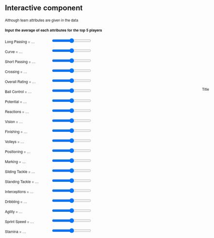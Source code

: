 # Interactive component

<script src="https://d3js.org/d3.v6.min.js"></script>
<head>
  <meta http-equiv="Content-Type" content="text/html;charset=utf-8"/>
  <title>Radar chart</title>
  
  <p>
    Although team attributes are given in the data
  </p>
  
  <h4>Input the average of each attributes for the top 5 players</h4>
  <p>
  <label for="long_passing" 
    style="display: inline-block; width: 150px; text-align: left">
    Long Passing = <span id="long_passing-value">…</span>
  </label>
  <input type="range" min="1" max="100" id="long_passing">
  </p>
  
  <p>
  <label for="curve" 
    style="display: inline-block; width: 150px; text-align: left">
    Curve = <span id="curve-value">…</span>
  </label>
  <input type="range" min="1" max="100" id="curve">
  </p>
  
  <p>
  <label for="short_passing" 
    style="display: inline-block; width: 150px; text-align: left">
    Short Passing = <span id="short_passing-value">…</span>
  </label>
  <input type="range" min="1" max="100" id="short_passing">
  </p>
  
  <p>
  <label for="crossing" 
    style="display: inline-block; width: 150px; text-align: left">
    Crossing = <span id="crossing-value">…</span>
  </label>
  <input type="range" min="1" max="100" id="crossing">
  </p>
  
  <p>
  <label for="overall_rating" 
    style="display: inline-block; width: 150px; text-align: left">
    Overall Rating = <span id="overall_rating-value">…</span>
  </label>
  <input type="range" min="1" max="100" id="overall_rating">
  </p>
  
  <p>
  <label for="ball_control" 
    style="display: inline-block; width: 150px; text-align: left">
    Ball Control = <span id="ball_control-value">…</span>
  </label>
  <input type="range" min="1" max="100" id="ball_control">
  </p>
  
  <p>
  <label for="potential" 
    style="display: inline-block; width: 150px; text-align: left">
    Potential = <span id="potential-value">…</span>
  </label>
  <input type="range" min="1" max="100" id="potential">
  </p>
  
  <p>
  <label for="reactions" 
    style="display: inline-block; width: 150px; text-align: left">
    Reactions = <span id="reactions-value">…</span>
  </label>
  <input type="range" min="1" max="100" id="reactions">
  </p>
  
  <p>
  <label for="vision" 
    style="display: inline-block; width: 150px; text-align: left">
    Vision = <span id="vision-value">…</span>
  </label>
  <input type="range" min="1" max="100" id="vision">
  </p>
  
  <p>
  <label for="finishing" 
    style="display: inline-block; width: 150px; text-align: left">
    Finishing = <span id="finishing-value">…</span>
  </label>
  <input type="range" min="1" max="100" id="finishing">
  </p>
  
  <p>
  <label for="volleys" 
    style="display: inline-block; width: 150px; text-align: left">
    Volleys = <span id="volleys-value">…</span>
  </label>
  <input type="range" min="1" max="100" id="volleys">
  </p>
  
  <p>
  <label for="positioning" 
    style="display: inline-block; width: 150px; text-align: left">
    Positioning = <span id="positioning-value">…</span>
  </label>
  <input type="range" min="1" max="100" id="positioning">
  </p>
  
  <p>
  <label for="marking" 
    style="display: inline-block; width: 150px; text-align: left">
    Marking = <span id="marking-value">…</span>
  </label>
  <input type="range" min="1" max="100" id="marking">
  </p>
  
  <p>
  <label for="sliding_tackle" 
    style="display: inline-block; width: 150px; text-align: left">
    Sliding Tackle = <span id="sliding_tackle-value">…</span>
  </label>
  <input type="range" min="1" max="100" id="sliding_tackle">
  </p>
  
  <p>
  <label for="standing_tackle" 
    style="display: inline-block; width: 150px; text-align: left">
    Standing Tackle = <span id="standing_tackle-value">…</span>
  </label>
  <input type="range" min="1" max="100" id="standing_tackle">
  </p>
  
  <p>
  <label for="interceptions" 
    style="display: inline-block; width: 150px; text-align: left">
    Interceptions = <span id="interceptions-value">…</span>
  </label>
  <input type="range" min="1" max="100" id="interceptions">
  </p>
  
  <p>
  <label for="dribbling" 
    style="display: inline-block; width: 150px; text-align: left">
    Dribbling = <span id="dribbling-value">…</span>
  </label>
  <input type="range" min="1" max="100" id="dribbling">
  </p>
  
  <p>
  <label for="agility" 
    style="display: inline-block; width: 150px; text-align: left">
    Agility = <span id="agility-value">…</span>
  </label>
  <input type="range" min="1" max="100" id="agility">
  </p>
  
  <p>
  <label for="sprint_speed" 
    style="display: inline-block; width: 150px; text-align: left">
    Sprint Speed = <span id="sprint_speed-value">…</span>
  </label>
  <input type="range" min="1" max="100" id="sprint_speed">
  </p>
  
  <p>
  <label for="stamina" 
    style="display: inline-block; width: 150px; text-align: left; font-size=12px">
    Stamina = <span id="stamina-value">…</span>
  </label>
  <input type="range" min="1" max="100" id="stamina">
  </p>
  
	<style>
		body {
		  overflow: hidden;
		  margin: 0;
		  font-size: 12px;
		  font-family: "Helvetica Neue", Helvetica;
		}
		
		#title {
		  position:absolute;
		  top: 350px;
		  left: 700px;
		}

		#chart {
		  position: absolute;
		  top: 400px;
		  left: 600px;
		}	
	</style>
</head>
<body>
  <div id="body">
  <div id="title">
  <p>Title</p>
  </div>
  <div id="chart"></div>
  </div>
	
  <script>

  var RadarChart = {
    draw: function(id, d, options){
      var cfg = {
    	  radius: 5,
    	  w: 400,
    	  h: 400,
    	  factor: 1,
    	  factorLegend: .85,
    	  levels: 3,
    	  maxValue: 0,
    	  radians: 2 * Math.PI,
    	  opacityArea: 0.5,
    	  ToRight: 5,
    	  TranslateX: 80,
    	  TranslateY: 30,
    	  ExtraWidthX: 100,
    	  ExtraWidthY: 100,
    	  color: d3.scaleOrdinal(d3.schemeCategory10)
  	  };
	
    	if('undefined' !== typeof options){
    	  for(var i in options){
      		if('undefined' !== typeof options[i]){
      		  cfg[i] = options[i];
      		}
    	  }
    	}
	    cfg.maxValue = 100
    	var allAxis = (d[0].map(function(i, j){return i.axis}));
    	var allValues = (d[0].map(function(i, j){return i.value}));
    	var total = allAxis.length;
    	var radius = cfg.factor*Math.min(cfg.w/2, cfg.h/2);
	d3.select(id).select("svg").remove();
	
	    var g = d3.select(id)
			        .append("svg")
			        .attr("width", cfg.w+cfg.ExtraWidthX)
			        .attr("height", cfg.h+cfg.ExtraWidthY)
			        .append("g")
			        .attr("transform", "translate(" + cfg.TranslateX + "," + cfg.TranslateY + ")");

	     var tooltip;
	
	//Circular segments
	for(var j=0; j<cfg.levels-1; j++){
	  var levelFactor = cfg.factor*radius*((j+1)/cfg.levels);
	  g.selectAll(".levels")
	   .data(allAxis)
	   .enter()
	   .append("svg:line")
	   .attr("x1", function(d, i){return levelFactor*(1-cfg.factor*Math.sin(i*cfg.radians/total));})
	   .attr("y1", function(d, i){return levelFactor*(1-cfg.factor*Math.cos(i*cfg.radians/total));})
	   .attr("x2", function(d, i){return levelFactor*(1-cfg.factor*Math.sin((i+1)*cfg.radians/total));})
	   .attr("y2", function(d, i){return levelFactor*(1-cfg.factor*Math.cos((i+1)*cfg.radians/total));})
	   .attr("class", "line")
	   .style("stroke", "grey")
	   .style("stroke-opacity", "0.75")
	   .style("stroke-width", "0.3px")
	   .attr("transform", "translate(" + (cfg.w/2-levelFactor) + ", " + (cfg.h/2-levelFactor) + ")");
	}

	for(var j=0; j<cfg.levels; j++){
	  var levelFactor = cfg.factor*radius*((j+1)/cfg.levels);
	  g.selectAll(".levels")
	   .data([1])
	   .enter()
	   .append("svg:text")
	   .attr("x", function(d){return levelFactor*(1-cfg.factor*Math.sin(0));})
	   .attr("y", function(d){return levelFactor*(1-cfg.factor*Math.cos(0));})
	   .attr("class", "legend")
	   .style("font-family", "sans-serif")
	   .style("font-size", "10px")
	   .attr("transform", "translate(" + (cfg.w/2-levelFactor + cfg.ToRight) + ", " + (cfg.h/2-levelFactor) + ")")
	   .attr("fill", "#737373")
	   .text((j+1)*cfg.maxValue/cfg.levels);
	}
	
	series = 0;

	var axis = g.selectAll(".axis")
			.data(allAxis)
			.enter()
			.append("g")
			.attr("class", "axis");

	axis.append("line")
		.attr("x1", cfg.w/2)
		.attr("y1", cfg.h/2)
		.attr("x2", function(d, i){return cfg.w/2*(1-cfg.factor*Math.sin(i*cfg.radians/total));})
		.attr("y2", function(d, i){return cfg.h/2*(1-cfg.factor*Math.cos(i*cfg.radians/total));})
		.attr("class", "line")
		.style("stroke", "grey")
		.style("stroke-width", "1px");

	axis.append("text")
		.attr("class", "legend")
		.text(function(d, i){return d + " (" + Math.round(allValues[i] * 100) / 100 + ")"})
		.style("font-family", "sans-serif")
		.style("font-size", "11px")
		.attr("text-anchor", "middle")
		.attr("dy", "1.5em")
		.attr("transform", function(d, i){return "translate(0, -10)"})
		.attr("x", function(d, i){return cfg.w/2*(1-cfg.factorLegend*Math.sin(i*cfg.radians/total))-60*Math.sin(i*cfg.radians/total);})
		.attr("y", function(d, i){return cfg.h/2*(1-Math.cos(i*cfg.radians/total))-20*Math.cos(i*cfg.radians/total);});

 
	d.forEach(function(y, x){
	  dataValues = [];
	  g.selectAll(".nodes")
		.data(y, function(j, i){
		  dataValues.push([
			cfg.w/2*(1-(parseFloat(Math.max(j.value, 0))/cfg.maxValue)*cfg.factor*Math.sin(i*cfg.radians/total)), 
			cfg.h/2*(1-(parseFloat(Math.max(j.value, 0))/cfg.maxValue)*cfg.factor*Math.cos(i*cfg.radians/total))
		  ]);
		});
	  dataValues.push(dataValues[0]);
	  g.selectAll(".area")
					 .data([dataValues])
					 .enter()
					 .append("polygon")
					 .attr("class", "radar-chart-serie"+series)
					 .style("stroke-width", "2px")
					 .style("stroke", cfg.color(series))
					 .attr("points",function(d) {
						 var str="";
						 for(var pti=0;pti<d.length;pti++){
							 str=str+d[pti][0]+","+d[pti][1]+" ";
						 }
						 return str;
					  })
					 .style("fill", function(j, i){return cfg.color(series)})
					 .style("fill-opacity", cfg.opacityArea)
					 .on('mouseover', function (d){
										z = "polygon."+d3.select(this).attr("class");
										g.selectAll("polygon")
										 .transition(200)
										 .style("fill-opacity", 0.1); 
										g.selectAll(z)
										 .transition(200)
										 .style("fill-opacity", .7);
									  })
					 .on('mouseout', function(){
										g.selectAll("polygon")
										 .transition(200)
										 .style("fill-opacity", cfg.opacityArea);
					 });
	  series++;
	});
	series=0;


	d.forEach(function(y, x){
	  g.selectAll(".nodes")
		.data(y).enter()
		.append("svg:circle")
		.attr("class", "radar-chart-serie"+series)
		.attr('r', cfg.radius)
		.attr("alt", function(j){return Math.max(j.value, 0)})
		.attr("cx", function(j, i){
		  dataValues.push([
			cfg.w/2*(1-(parseFloat(Math.max(j.value, 0))/cfg.maxValue)*cfg.factor*Math.sin(i*cfg.radians/total)), 
			cfg.h/2*(1-(parseFloat(Math.max(j.value, 0))/cfg.maxValue)*cfg.factor*Math.cos(i*cfg.radians/total))
		]);
		return cfg.w/2*(1-(Math.max(j.value, 0)/cfg.maxValue)*cfg.factor*Math.sin(i*cfg.radians/total));
		})
		.attr("cy", function(j, i){
		  return cfg.h/2*(1-(Math.max(j.value, 0)/cfg.maxValue)*cfg.factor*Math.cos(i*cfg.radians/total));
		})
		.attr("data-id", function(j){return j.axis})
		.style("fill", cfg.color(series)).style("fill-opacity", .9)
		.on('mouseover', function (d){
					newX =  parseFloat(d3.select(this).attr('cx')) - 10;
					newY =  parseFloat(d3.select(this).attr('cy')) - 5;
					
					tooltip
						.attr('x', newX)
						.attr('y', newY)
						.text(d.value)
						.transition(200)
						.style('opacity', 1);
						
					z = "polygon."+d3.select(this).attr("class");
					g.selectAll("polygon")
						.transition(200)
						.style("fill-opacity", 0.1); 
					g.selectAll(z)
						.transition(200)
						.style("fill-opacity", .7);
				  })
		.on('mouseout', function(){
					tooltip
						.transition(200)
						.style('opacity', 0);
					g.selectAll("polygon")
						.transition(200)
						.style("fill-opacity", cfg.opacityArea);
				  })
		.append("svg:title")
		.text(function(j){return Math.max(j.value, 0)});

	  series++;
	});
	//Tooltip
	tooltip = g.append('text')
			   .style('opacity', 0)
			   .style('font-family', 'sans-serif')
			   .style('font-size', '20px');
  }
};


var w = 400,
	  h = 400;

var colorscale = d3.scaleOrdinal(d3.schemeCategory10);

var long_passing = 50;
var curve = 50;
var short_passing = 50;
var crossing = 50;
var overall_rating = 50;
var ball_control = 50;
var potential = 50
var reactions = 50;
var vision = 50;
var finishing = 50;
var volleys = 50;
var positioning = 50;
var marking = 50;
var sliding_tackle = 50;
var standing_tackle = 50;
var interceptions = 50;
var dribbling = 50;
var agility = 50;
var sprint_speed = 50;
var stamina = 50;

// when the input range changes update the circle 
d3.select("#long_passing").on("input", function() {
  long_passing = +this.value
  update(long_passing, curve, short_passing, crossing, overall_rating, ball_control, potential, reactions, vision, finishing, volleys, positioning, marking, sliding_tackle, standing_tackle, interceptions, dribbling, agility, sprint_speed, stamina);
});
d3.select("#curve").on("input", function() {
  curve = +this.value
  update(long_passing, curve, short_passing, crossing, overall_rating, ball_control, potential, reactions, vision, finishing, volleys, positioning, marking, sliding_tackle, standing_tackle, interceptions, dribbling, agility, sprint_speed, stamina);
});
d3.select("#short_passing").on("input", function() {
  short_passing = +this.value
  update(long_passing, curve, short_passing, crossing, overall_rating, ball_control, potential, reactions, vision, finishing, volleys, positioning, marking, sliding_tackle, standing_tackle, interceptions, dribbling, agility, sprint_speed, stamina);
});
d3.select("#crossing").on("input", function() {
  crossing = +this.value
  update(long_passing, curve, short_passing, crossing, overall_rating, ball_control, potential, reactions, vision, finishing, volleys, positioning, marking, sliding_tackle, standing_tackle, interceptions, dribbling, agility, sprint_speed, stamina);
});
d3.select("#overall_rating").on("input", function() {
  overall_rating = +this.value
  update(long_passing, curve, short_passing, crossing, overall_rating, ball_control, potential, reactions, vision, finishing, volleys, positioning, marking, sliding_tackle, standing_tackle, interceptions, dribbling, agility, sprint_speed, stamina);
});
d3.select("#ball_control").on("input", function() {
  ball_control = +this.value
  update(long_passing, curve, short_passing, crossing, overall_rating, ball_control, potential, reactions, vision, finishing, volleys, positioning, marking, sliding_tackle, standing_tackle, interceptions, dribbling, agility, sprint_speed, stamina);
});
d3.select("#potential").on("input", function() {
  potential = +this.value
  update(long_passing, curve, short_passing, crossing, overall_rating, ball_control, potential, reactions, vision, finishing, volleys, positioning, marking, sliding_tackle, standing_tackle, interceptions, dribbling, agility, sprint_speed, stamina);
});
d3.select("#reactions").on("input", function() {
  reactions = +this.value
  update(long_passing, curve, short_passing, crossing, overall_rating, ball_control, potential, reactions, vision, finishing, volleys, positioning, marking, sliding_tackle, standing_tackle, interceptions, dribbling, agility, sprint_speed, stamina);
});
d3.select("#vision").on("input", function() {
  vision = +this.value
  update(long_passing, curve, short_passing, crossing, overall_rating, ball_control, potential, reactions, vision, finishing, volleys, positioning, marking, sliding_tackle, standing_tackle, interceptions, dribbling, agility, sprint_speed, stamina);
});
d3.select("#finishing").on("input", function() {
  finishing = +this.value
  update(long_passing, curve, short_passing, crossing, overall_rating, ball_control, potential, reactions, vision, finishing, volleys, positioning, marking, sliding_tackle, standing_tackle, interceptions, dribbling, agility, sprint_speed, stamina);
});
d3.select("#volleys").on("input", function() {
  volleys = +this.value
  update(long_passing, curve, short_passing, crossing, overall_rating, ball_control, potential, reactions, vision, finishing, volleys, positioning, marking, sliding_tackle, standing_tackle, interceptions, dribbling, agility, sprint_speed, stamina);
});
d3.select("#positioning").on("input", function() {
  positioning = +this.value
  update(long_passing, curve, short_passing, crossing, overall_rating, ball_control, potential, reactions, vision, finishing, volleys, positioning, marking, sliding_tackle, standing_tackle, interceptions, dribbling, agility, sprint_speed, stamina);
});
d3.select("#marking").on("input", function() {
  marking = +this.value
  update(long_passing, curve, short_passing, crossing, overall_rating, ball_control, potential, reactions, vision, finishing, volleys, positioning, marking, sliding_tackle, standing_tackle, interceptions, dribbling, agility, sprint_speed, stamina);
});
d3.select("#sliding_tackle").on("input", function() {
  sliding_tackle = +this.value
  update(long_passing, curve, short_passing, crossing, overall_rating, ball_control, potential, reactions, vision, finishing, volleys, positioning, marking, sliding_tackle, standing_tackle, interceptions, dribbling, agility, sprint_speed, stamina);
});
d3.select("#standing_tackle").on("input", function() {
  standing_tackle = +this.value
  update(long_passing, curve, short_passing, crossing, overall_rating, ball_control, potential, reactions, vision, finishing, volleys, positioning, marking, sliding_tackle, standing_tackle, interceptions, dribbling, agility, sprint_speed, stamina);
});
d3.select("#interceptions").on("input", function() {
  interceptions = +this.value
  update(long_passing, curve, short_passing, crossing, overall_rating, ball_control, potential, reactions, vision, finishing, volleys, positioning, marking, sliding_tackle, standing_tackle, interceptions, dribbling, agility, sprint_speed, stamina);
});
d3.select("#dribbling").on("input", function() {
  dribbling = +this.value
  update(long_passing, curve, short_passing, crossing, overall_rating, ball_control, potential, reactions, vision, finishing, volleys, positioning, marking, sliding_tackle, standing_tackle, interceptions, dribbling, agility, sprint_speed, stamina);
});
d3.select("#agility").on("input", function() {
  agility = +this.value
  update(long_passing, curve, short_passing, crossing, overall_rating, ball_control, potential, reactions, vision, finishing, volleys, positioning, marking, sliding_tackle, standing_tackle, interceptions, dribbling, agility, sprint_speed, stamina);
});
d3.select("#sprint_speed").on("input", function() {
  sprint_speed = +this.value
  update(long_passing, curve, short_passing, crossing, overall_rating, ball_control, potential, reactions, vision, finishing, volleys, positioning, marking, sliding_tackle, standing_tackle, interceptions, dribbling, agility, sprint_speed, stamina);
});
d3.select("#stamina").on("input", function() {
  stamina = +this.value
  update(long_passing, curve, short_passing, crossing, overall_rating, ball_control, potential, reactions, vision, finishing, volleys, positioning, marking, sliding_tackle, standing_tackle, interceptions, dribbling, agility, sprint_speed, stamina);
});

// Initial starting radius of the circle 
update(long_passing, curve, short_passing, crossing, overall_rating, ball_control, potential, reactions, vision, finishing, volleys, positioning, marking, sliding_tackle, standing_tackle, interceptions, dribbling, agility, sprint_speed, stamina);

// update the elements
function update(long_passing, curve, short_passing, crossing, overall_rating, ball_control, potential, reactions, vision, finishing, volleys, positioning, marking, sliding_tackle, standing_tackle, interceptions, dribbling, agility, sprint_speed, stamina) {

  // adjust the text on the range slider
  d3.select("#long_passing-value").text(long_passing);
  d3.select("#long_passing").property("value", long_passing);
  d3.select("#curve-value").text(curve);
  d3.select("#curve").property("value", curve);
  d3.select("#short_passing-value").text(short_passing);
  d3.select("#short_passing").property("value", short_passing);
  d3.select("#crossing-value").text(crossing);
  d3.select("#crossing").property("value", crossing);
  d3.select("#overall_rating-value").text(overall_rating);
  d3.select("#overall_rating").property("value", overall_rating);
  d3.select("#ball_control-value").text(ball_control);
  d3.select("#ball_control").property("value", ball_control);
  d3.select("#potential-value").text(potential);
  d3.select("#potential").property("value", potential);
  d3.select("#reactions-value").text(reactions);
  d3.select("#reactions").property("value", reactions);
  d3.select("#vision-value").text(vision);
  d3.select("#vision").property("value", vision);
  d3.select("#finishing-value").text(finishing);
  d3.select("#finishing").property("value", finishing);
  d3.select("#volleys-value").text(volleys);
  d3.select("#volleys").property("value", volleys);
  d3.select("#positioning-value").text(positioning);
  d3.select("#positioning").property("value", positioning);
  d3.select("#marking-value").text(marking);
  d3.select("#marking").property("value", marking);
  d3.select("#sliding_tackle-value").text(sliding_tackle);
  d3.select("#sliding_tackle").property("value", sliding_tackle);
  d3.select("#standing_tackle-value").text(standing_tackle);
  d3.select("#standing_tackle").property("value", standing_tackle);
  d3.select("#interceptions-value").text(interceptions);
  d3.select("#interceptions").property("value", interceptions);
  d3.select("#dribbling-value").text(dribbling);
  d3.select("#dribbling").property("value", dribbling);
  d3.select("#agility-value").text(agility);
  d3.select("#agility").property("value", agility);
  d3.select("#sprint_speed-value").text(sprint_speed);
  d3.select("#sprint_speed").property("value", sprint_speed);
  d3.select("#stamina-value").text(stamina);
  d3.select("#stamina").property("value", stamina);
  
  //Legend titles
//Data
  let data = [
      {axis:"Overall",value:(3.54 * overall_rating + 2.37 * ball_control + 1.27 * potential + 1.09 * reactions)/(3.54+2.37+1.27+1.09)},
      {axis:"Passing",value:(0.95 * long_passing + 2.02 * curve + 5.50 * short_passing + 1.06 * crossing)/(0.95+2.02+5.50+1.06)},
      {axis:"Physical",value:(6.50 * dribbling + 1.11 * agility + 0.34 * sprint_speed + 2.19 * stamina)/(6.50+1.11+0.34+2.19)},
      {axis:"Tackle",value:(-0.70 * marking + 4.52 * sliding_tackle + 1.34 * standing_tackle + 5.57 * interceptions)/(4.52+1.34+5.57)},
      {axis:"Shot",value:(3.89 * vision + 1.01 * finishing + 1.83 * volleys + 2.93 * positioning)/(3.89+1.01+1.83+2.93)}
  ]

  //Options for the Radar chart, other than default
  var mycfg = {
    w: w,
    h: h,
    maxValue: 1,
    levels: 5,
    ExtraWidthX: 200
  }

  //Call function to draw the Radar chart
  //Will expect that data is in %'s
  RadarChart.draw("#chart", [data], mycfg);
  
}


    </script>

  </body>

